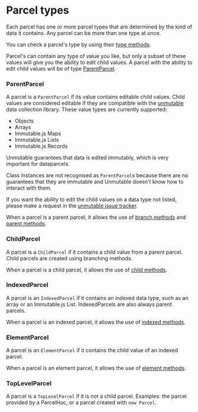 # Parcel types

Each parcel has one or more parcel types that are determined by the kind of data it contains.
Any parcel can be more than one type at once.

You can check a parcel's type by using their [type methods](/api/Parcel#Type-methods).

Parcel's can contain any type of value you like, but only a subset of these values will give you the ability to edit child values. A parcel with the ability to edit child values will be of type [ParentParcel](#ParentParcel).

### ParentParcel

A parcel is a `ParentParcel` if its value contains editable child values. Child values are considered editable if they are compatible with the [unmutable](http://unmutable.blueflag.codes) data collection library. These value types are currently supported:

- Objects
- Arrays
- Immutable.js Maps
- Immutable.js Lists
- Immutable.js Records

Unmutable guarantees that data is edited immutably, which is very important for dataparcels.

Class instances are not recognised as `ParentParcel`s because there are no guarantees that they are immutable and Unmutable doesn't know how to interact with them.

If you want the ability to edit the child values on a data type not listed, please make a request in the [unmutable issue tracker](http://github.com/blueflag/unmutable/issues).

When a parcel is a parent parcel, it allows the use of [branch methods](/api/Parcel#Branch-methods) and [parent methods](#Parent-methods).

### ChildParcel

A parcel is a `ChildParcel` if it contains a child value from a parent parcel. Child parcels are created using branching methods.

When a parcel is a child parcel, it allows the use of [child methods](#Child-methods).

### IndexedParcel

A parcel is an `IndexedParcel` if it contains an indexed data type, such as an array or an Immutable.js List. IndexedParcels are also always parent parcels.

When a parcel is an indexed parcel, it allows the use of [indexed methods](/api/Parcel#indexed-and-element-change-methods).

### ElementParcel

A parcel is an `ElementParcel` if it contains the child value of an indexed parcel.

When a parcel is an element parcel, it allows the use of [element methods](/api/Parcel#indexed-and-element-change-methods).

### TopLevelParcel

A parcel is a `TopLevelParcel` if it is not a child parcel. Examples: the parcel provided by a ParcelHoc, or a parcel created with `new Parcel`.

